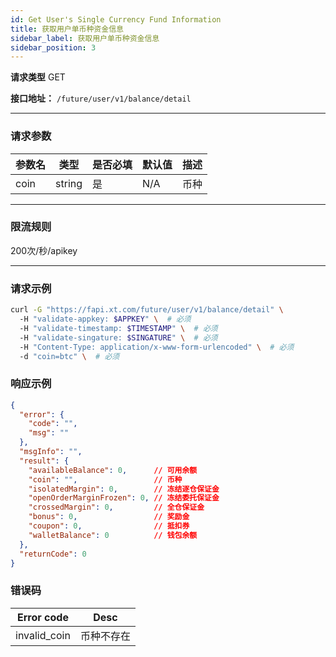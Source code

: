 ```yaml
---
id: Get User's Single Currency Fund Information
title: 获取用户单币种资金信息
sidebar_label: 获取用户单币种资金信息
sidebar_position: 3
---
```


**请求类型** GET

**接口地址：** `/future/user/v1/balance/detail`

---

### 请求参数

| 参数名 | 类型   | 是否必填 | 默认值 | 描述 |
| ------ | ------ | -------- | ------ | ---- |
| coin   | string | 是       | N/A    | 币种 |

---

### 限流规则

200次/秒/apikey

---

### 请求示例

```bash title="Request"
curl -G "https://fapi.xt.com/future/user/v1/balance/detail" \ 
  -H "validate-appkey: $APPKEY" \  # 必须
  -H "validate-timestamp: $TIMESTAMP" \  # 必须
  -H "validate-singature: $SINGATURE" \  # 必须
  -H "Content-Type: application/x-www-form-urlencoded" \  # 必须
  -d "coin=btc" \  # 必须
```

### 响应示例

```json title="Response"
{
  "error": {
    "code": "",
    "msg": ""
  },
  "msgInfo": "",
  "result": {
    "availableBalance": 0,      // 可用余额
    "coin": "",                 // 币种
    "isolatedMargin": 0,        // 冻结逐仓保证金
    "openOrderMarginFrozen": 0, // 冻结委托保证金
    "crossedMargin": 0,         // 全仓保证金
    "bonus": 0,                 // 奖励金
    "coupon": 0,                // 抵扣券
    "walletBalance": 0          // 钱包余额
  },
  "returnCode": 0
}
```

### 错误码

| Error code | Desc |
|-------------|------|
| invalid_coin | 币种不存在 |
